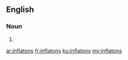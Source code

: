 ==English==

===Noun===
{{head|en|plural}}

# {{plural of|inflaton|lang=en}}

[[ar:inflatons]]
[[fr:inflatons]]
[[ku:inflatons]]
[[my:inflatons]]